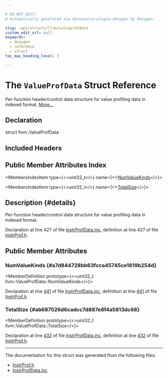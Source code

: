 ```yaml
---

# DO NOT EDIT!
# Automatically generated via docusaurus-plugin-doxygen by Doxygen.

slug: /api/structs/llvm/valueprofdata
custom_edit_url: null
keywords:
  - doxygen
  - reference
  - struct
toc_max_heading_level: 3

---
```





# The `ValueProfData` Struct Reference

<DoxygenPage pluginConfig={pluginConfig}>

Per-function header/control data structure for value profiling data in indexed format. <a href="#details">More...</a>

## Declaration

<CodeBlock>struct llvm::ValueProfData</CodeBlock>

## Included Headers

<IncludesList>
<IncludesListItem
  filePath="llvm/ProfileData/InstrProf.h"
  permalink="/docs/api/files/include/include/llvm/include/llvm/profiledata/instrprof-h"
  isLocal="true" />
</IncludesList>

## Public Member Attributes Index

<MembersIndex>

<MembersIndexItem
  type={<>uint32&#95;t</>}
  name={<><a href="#a7d844728bb63fcca45745ce1819b254d">NumValueKinds</a></>}>
</MembersIndexItem>

<MembersIndexItem
  type={<>uint32&#95;t</>}
  name={<><a href="#ab687526d6cadcc7d887e8f4a5813dc68">TotalSize</a></>}>
</MembersIndexItem>

</MembersIndex>

## Description {#details}

Per-function header/control data structure for value profiling data in indexed format.

Declaration at line 427 of file <a href="/docs/api/files/include/include/llvm/include/llvm/profiledata/instrprofdata-inc">InstrProfData.inc</a>, definition at line 427 of file <a href="/docs/api/files/include/include/llvm/include/llvm/profiledata/instrprof-h">InstrProf.h</a>.

<SectionDefinition>

## Public Member Attributes

### NumValueKinds {#a7d844728bb63fcca45745ce1819b254d}

<MemberDefinition
  prototype={<>uint32&#95;t llvm::ValueProfData::NumValueKinds</>}>

Declaration at line <a href="/docs/api/files/include/include/llvm/include/llvm/profiledata/instrprofdata-inc/#l00441">441</a> of file <a href="/docs/api/files/include/include/llvm/include/llvm/profiledata/instrprofdata-inc">InstrProfData.inc</a>, definition at line <a href="/docs/api/files/include/include/llvm/include/llvm/profiledata/instrprof-h/#l00441">441</a> of file <a href="/docs/api/files/include/include/llvm/include/llvm/profiledata/instrprof-h">InstrProf.h</a>.
</MemberDefinition>

### TotalSize {#ab687526d6cadcc7d887e8f4a5813dc68}

<MemberDefinition
  prototype={<>uint32&#95;t llvm::ValueProfData::TotalSize</>}>

Declaration at line <a href="/docs/api/files/include/include/llvm/include/llvm/profiledata/instrprofdata-inc/#l00432">432</a> of file <a href="/docs/api/files/include/include/llvm/include/llvm/profiledata/instrprofdata-inc">InstrProfData.inc</a>, definition at line <a href="/docs/api/files/include/include/llvm/include/llvm/profiledata/instrprof-h/#l00432">432</a> of file <a href="/docs/api/files/include/include/llvm/include/llvm/profiledata/instrprof-h">InstrProf.h</a>.
</MemberDefinition>

</SectionDefinition>

<hr/>

The documentation for this struct was generated from the following files:

<ul>
<li><a href="/docs/api/files/include/include/llvm/include/llvm/profiledata/instrprof-h">InstrProf.h</a></li>
<li><a href="/docs/api/files/include/include/llvm/include/llvm/profiledata/instrprofdata-inc">InstrProfData.inc</a></li>
</ul>

</DoxygenPage>
